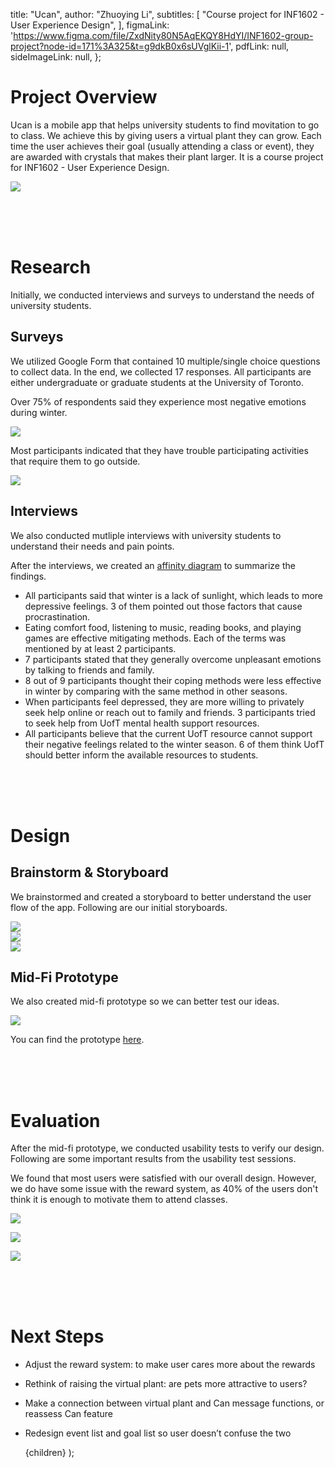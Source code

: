 
  title: "Ucan",
  author: "Zhuoying Li",
  subtitles: [
    "Course project for INF1602 - User Experience Design",
  ],
  figmaLink:
    'https://www.figma.com/file/ZxdNity80N5AqEKQY8HdYI/INF1602-group-project?node-id=171%3A325&t=g9dkB0x6sUVglKii-1',
  pdfLink: null,
  sideImageLink: null,
};

# Project Overview

Ucan is a mobile app that helps university students to find movitation to go to class.
We achieve this by giving users a virtual plant they can grow.
Each time the user achieves their goal (usually attending a class or event),
they are awarded with crystals that makes their plant larger. It is a course project for INF1602 - User Experience Design.

![](/images/ucan/photo.jpg)

<br/><br/><br/>

# Research

Initially, we conducted interviews and surveys to understand the needs of university students.

## Surveys

We utilized Google Form that contained 10 multiple/single choice questions to collect data.
In the end, we collected 17 responses. All participants are either undergraduate or
graduate students at the University of Toronto.

<div className="text-3xl text-bold py-6">Over 75% of respondents said they experience most negative emotions during winter.</div>

![](/images/ucan/survey-1.png)


<div className="text-3xl text-bold py-6">Most participants indicated that they have trouble participating activities that require them to go outside.</div>

![](/images/ucan/survey-2.png)

## Interviews

We also conducted mutliple interviews with university students to understand their needs and pain points.

After the interviews, we created an [affinity diagram](https://drive.google.com/file/d/1JXgODijrkSbgxs1_hXLvyR7kk_bxNd5F/view) to summarize the findings.

- All participants said that winter is a lack of sunlight, which leads to more depressive feelings. 3 of them pointed out those factors that cause procrastination.
- Eating comfort food, listening to music, reading books, and playing games are effective mitigating methods. Each of the terms was mentioned by at least 2 participants.
- 7 participants stated that they generally overcome unpleasant emotions by talking to friends and family.
- 8 out of 9 participants thought their coping methods were less effective in winter by comparing with the same method in other seasons.
- When participants feel depressed, they are more willing to privately seek help online or reach out to family and friends. 3 participants tried to seek help from UofT mental health support resources.
- All participants believe that the current UofT resource cannot support their negative feelings related to the winter season. 6 of them think UofT should better inform the available resources to students.

<br/><br/><br/>

# Design

## Brainstorm & Storyboard

We brainstormed and created a storyboard to better understand the user flow of the app. Following are our initial storyboards.

<Carousel showThumbs={true}>
    <div>
        <img src="/images/ucan/storyboard-1.png" />
    </div>
    <div>
        <img src="/images/ucan/storyboard-2.png" />
    </div>
    <div>
        <img src="/images/ucan/storyboard-3.png" />
    </div>
</Carousel>

## Mid-Fi Prototype

We also created mid-fi prototype so we can better test our ideas.

![](/images/ucan/mid-fi.png)

You can find the prototype [here](https://www.figma.com/file/ZxdNity80N5AqEKQY8HdYI/INF1602-group-project?node-id=171%3A325&t=g9dkB0x6sUVglKii-1).

<br/><br/><br/>

# Evaluation

After the mid-fi prototype, we conducted usability tests to verify our design. Following are some important results from the usability test sessions.

We found that most users were satisfied with our overall design. However, we do have some issue with the reward system, as 40% of the users don't think it is enough to motivate them to attend classes.

![](/images/ucan/test-1.png)

![](/images/ucan/test-2.png)

![](/images/ucan/test-3.png)

<br/><br/><br/>

# Next Steps

- Adjust the reward system: to make user cares more about the rewards
- Rethink of raising the virtual plant: are pets more attractive to users?
- Make a connection between virtual plant and Can message functions, or reassess Can feature
- Redesign event list and goal list so user doesn’t confuse the two


  <ProjectLayout meta={meta}>{children}</ProjectLayout>
);

